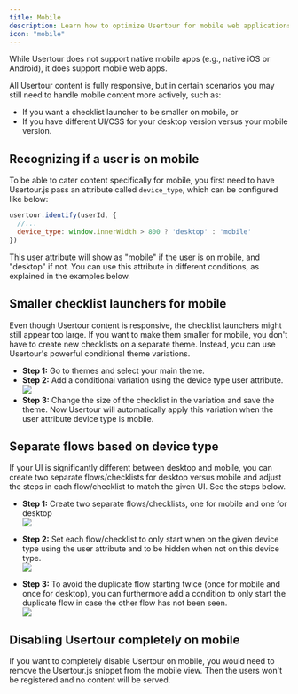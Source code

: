 ```yaml
---
title: Mobile
description: Learn how to optimize Usertour for mobile web applications and handle device-specific content
icon: "mobile"
---
```


While Usertour does not support native mobile apps (e.g., native iOS or Android), it does support mobile web apps.

All Usertour content is fully responsive, but in certain scenarios you may still need to handle mobile content more actively, such as:

- If you want a checklist launcher to be smaller on mobile, or    
- If you have different UI/CSS for your desktop version versus your mobile version.  

## Recognizing if a user is on mobile

To be able to cater content specifically for mobile, you first need to have Usertour.js pass an attribute called `device_type`, which can be configured like below:

```javascript
usertour.identify(userId, {
  //...
  device_type: window.innerWidth > 800 ? 'desktop' : 'mobile'
})
```

This user attribute will show as "mobile" if the user is on mobile, and "desktop" if not. You can use this attribute in different conditions, as explained in the examples below.

## Smaller checklist launchers for mobile

Even though Usertour content is responsive, the checklist launchers might still appear too large. If you want to make them smaller for mobile, you don't have to create new checklists on a separate theme. Instead, you can use Usertour's powerful conditional theme variations.

- **Step 1:** Go to themes and select your main theme.    
- **Step 2:** Add a conditional variation using the device type user attribute.    
![](/images/mobile-01.png)
- **Step 3:** Change the size of the checklist in the variation and save the theme. Now Usertour will automatically apply this variation when the user attribute device type is mobile.  

## Separate flows based on device type

If your UI is significantly different between desktop and mobile, you can create two separate flows/checklists for desktop versus mobile and adjust the steps in each flow/checklist to match the given UI. See the steps below.

- **Step 1:** Create two separate flows/checklists, one for mobile and one for desktop  
![](/images/mobile-02.png)

- **Step 2:** Set each flow/checklist to only start when on the given device type using the user attribute and to be hidden when not on this device type.  
![](/images/mobile-03.png)

- **Step 3:** To avoid the duplicate flow starting twice (once for mobile and once for desktop), you can furthermore add a condition to only start the duplicate flow in case the other flow has not been seen.  
![](/images/mobile-04.png)

## Disabling Usertour completely on mobile

If you want to completely disable Usertour on mobile, you would need to remove the Usertour.js snippet from the mobile view. Then the users won't be registered and no content will be served.






